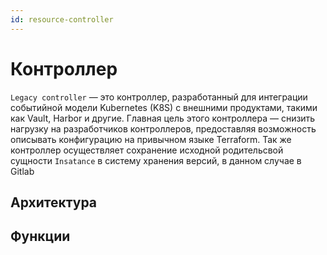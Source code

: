 ```yaml
---
id: resource-controller
---
```



# Контроллер
`Legacy controller` — это контроллер, разработанный для интеграции событийной модели Kubernetes (K8S) с внешними продуктами, такими как Vault, Harbor и другие. Главная цель этого контроллера — снизить нагрузку на разработчиков контроллеров, предоставляя возможность описывать конфигурацию на привычном языке Terraform.
Так же контроллер осуществляет сохранение исходной родительсвой сущности `Insatance` в систему хранения версий, в данном случае в Gitlab

## Архитектура

## Функции

